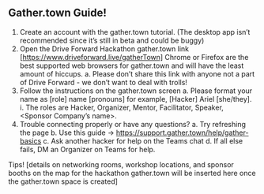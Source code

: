 ## Gather.town Guide!

1.	Create an account with the gather.town tutorial. (The desktop app isn’t recommended since it’s still in beta and could be buggy)
2.	Open the Drive Forward Hackathon gather.town link [https://www.driveforward.live/gatherTown] Chrome or Firefox are the best supported web browsers for gather.town and will have the least amount of hiccups.
    a.	Please don’t share this link with anyone not a part of Drive Forward - we don’t want to deal with trolls!
3.	Follow the instructions on the gather.town screen
    a.	Please format your name as [role] name [pronouns] for example, [Hacker] Ariel [she/they].
        i.	The roles are Hacker, Organizer, Mentor, Facilitator, Speaker, <Sponsor Company’s name>.
4.	Trouble connecting properly or have any questions?
    a.	Try refreshing the page
    b.	Use this guide → https://support.gather.town/help/gather-basics
    c.	Ask another hacker for help on the Teams chat
    d.	If all else fails, DM an Organizer on Teams for help.


Tips!
[details on networking rooms, workshop locations, and sponsor booths on the map for the hackathon gather.town will be inserted here once the gather.town space is created]
